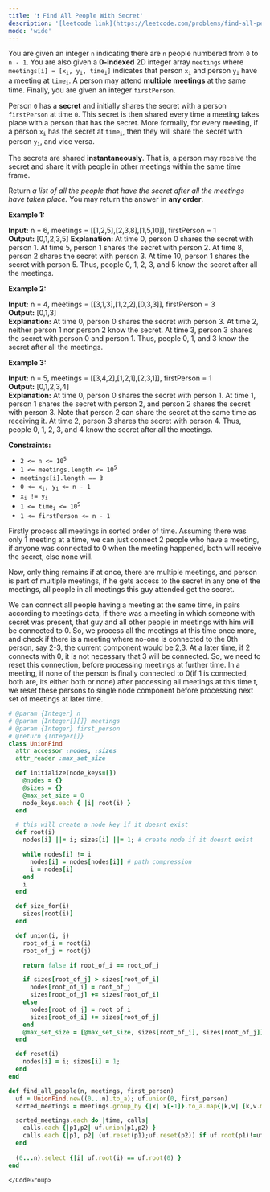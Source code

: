 ```yaml
---
title: '❗️ Find All People With Secret'
description: '[leetcode link](https://leetcode.com/problems/find-all-people-with-secret/description/)'
mode: 'wide'
---
```

<Tabs>
  <Tab title="Question" icon="circle-question" iconType="regular">
    <Card>
      <p>You are given an integer <code>n</code> indicating there are <code>n</code> people numbered from <code>0</code> to <code>n - 1</code>. You are also given a <strong>0-indexed</strong> 2D integer array <code>meetings</code> where <code>meetings[i] = [x<sub>i</sub>, y<sub>i</sub>, time<sub>i</sub>]</code> indicates that person <code>x<sub>i</sub></code> and person <code>y<sub>i</sub></code> have a meeting at <code>time<sub>i</sub></code>. A person may attend <strong>multiple meetings</strong> at the same time. Finally, you are given an integer <code>firstPerson</code>.</p>  <p>Person <code>0</code> has a <strong>secret</strong> and initially shares the secret with a person <code>firstPerson</code> at time <code>0</code>. This secret is then shared every time a meeting takes place with a person that has the secret. More formally, for every meeting, if a person <code>x<sub>i</sub></code> has the secret at <code>time<sub>i</sub></code>, then they will share the secret with person <code>y<sub>i</sub></code>, and vice versa.</p>  <p>The secrets are shared <strong>instantaneously</strong>. That is, a person may receive the secret and share it with people in other meetings within the same time frame.</p>  <p>Return <em>a list of all the people that have the secret after all the meetings have taken place. </em>You may return the answer in <strong>any order</strong>.</p>   <p><strong class="example">Example 1:</strong></p>   <strong>Input:</strong> n = 6, meetings = [[1,2,5],[2,3,8],[1,5,10]], firstPerson = 1 <br/> <strong>Output:</strong> [0,1,2,3,5] <strong>Explanation: </strong>At time 0, person 0 shares the secret with person 1. At time 5, person 1 shares the secret with person 2. At time 8, person 2 shares the secret with person 3. At time 10, person 1 shares the secret with person 5.​​​​ Thus, people 0, 1, 2, 3, and 5 know the secret after all the meetings.   <p><strong class="example">Example 2:</strong></p>   <strong>Input:</strong> n = 4, meetings = [[3,1,3],[1,2,2],[0,3,3]], firstPerson = 3 <br/> <strong>Output:</strong> [0,1,3] <br/> <strong>Explanation:</strong> At time 0, person 0 shares the secret with person 3. At time 2, neither person 1 nor person 2 know the secret. At time 3, person 3 shares the secret with person 0 and person 1. Thus, people 0, 1, and 3 know the secret after all the meetings.   <p><strong class="example">Example 3:</strong></p>   <strong>Input:</strong> n = 5, meetings = [[3,4,2],[1,2,1],[2,3,1]], firstPerson = 1 <br/> <strong>Output:</strong> [0,1,2,3,4] <br/> <strong>Explanation:</strong> At time 0, person 0 shares the secret with person 1. At time 1, person 1 shares the secret with person 2, and person 2 shares the secret with person 3. Note that person 2 can share the secret at the same time as receiving it. At time 2, person 3 shares the secret with person 4. Thus, people 0, 1, 2, 3, and 4 know the secret after all the meetings.    <p><strong>Constraints:</strong></p>  <ul>  <li><code>2 &lt;= n &lt;= 10<sup>5</sup></code></li>  <li><code>1 &lt;= meetings.length &lt;= 10<sup>5</sup></code></li>  <li><code>meetings[i].length == 3</code></li>  <li><code>0 &lt;= x<sub>i</sub>, y<sub>i </sub>&lt;= n - 1</code></li>  <li><code>x<sub>i</sub> != y<sub>i</sub></code></li>  <li><code>1 &lt;= time<sub>i</sub> &lt;= 10<sup>5</sup></code></li>  <li><code>1 &lt;= firstPerson &lt;= n - 1</code></li> </ul> 
    </Card>
  </Tab>
  <Tab title="Solution" icon="lightbulb" iconType="regular" >
    <Card>
      Firstly process all meetings in sorted order of time. Assuming there was only 1 meeting at a time, we can just connect 2 people who have a meeting, if anyone was connected to 0 when the meeting happened, both will receive the secret, else none will. 

Now, only thing remains if at once, there are multiple meetings, and person is part of multiple meetings, if he gets access to the secret in any one of the meetings, all people in all meetings this guy attended get the secret.

We can connect all people having a meeting at the same time, in pairs according to meetings data, if there was a meeting in which someone with secret was present, that guy and all other people in meetings with him will be connected to 0. So, we process all the meetings at this time once more, and check if there is a meeting where no-one is connected to the 0th person, say 2-3, the current component would be 2,3. At a later time, if 2 connects with 0, it is not necessary that 3 will be connected. So, we need to reset this connection, before processing meetings at further time. In a meeting, if none of the person is finally connected to 0(if 1 is connected, both are, its either both or none) after processing all meetings at this time t, we reset these persons to single node component before processing next set of meetings at later time.
    </Card>
  <Expandable title="code">
    <CodeGroup dropdown>
```ruby title="Find All People With Secret" lines
# @param {Integer} n
# @param {Integer[][]} meetings
# @param {Integer} first_person
# @return {Integer[]}
class UnionFind
  attr_accessor :nodes, :sizes
  attr_reader :max_set_size

  def initialize(node_keys=[])
    @nodes = {}
    @sizes = {}
    @max_set_size = 0
    node_keys.each { |i| root(i) }
  end

  # this will create a node key if it doesnt exist
  def root(i)
    nodes[i] ||= i; sizes[i] ||= 1; # create node if it doesnt exist

    while nodes[i] != i
      nodes[i] = nodes[nodes[i]] # path compression
      i = nodes[i]
    end
    i
  end

  def size_for(i)
    sizes[root(i)]
  end

  def union(i, j)
    root_of_i = root(i)
    root_of_j = root(j)

    return false if root_of_i == root_of_j

    if sizes[root_of_j] > sizes[root_of_i]
      nodes[root_of_i] = root_of_j
      sizes[root_of_j] += sizes[root_of_i]
    else
      nodes[root_of_j] = root_of_i
      sizes[root_of_i] += sizes[root_of_j]
    end
    @max_set_size = [@max_set_size, sizes[root_of_i], sizes[root_of_j]].max
  end

  def reset(i)
    nodes[i] = i; sizes[i] = 1;
  end
end

def find_all_people(n, meetings, first_person)
  uf = UnionFind.new((0...n).to_a); uf.union(0, first_person)
  sorted_meetings = meetings.group_by {|x| x[-1]}.to_a.map{|k,v| [k,v.map{|i| i.first(2)}]}.sort_by{_1[0]}

  sorted_meetings.each do |time, calls|
    calls.each {|p1,p2| uf.union(p1,p2) }
    calls.each {|p1, p2| (uf.reset(p1);uf.reset(p2)) if uf.root(p1)!=uf.root(0) }
  end
  
  (0...n).select {|i| uf.root(i) == uf.root(0) }
end
```
    </CodeGroup>
  </Expandable>
  </Tab>
</Tabs>